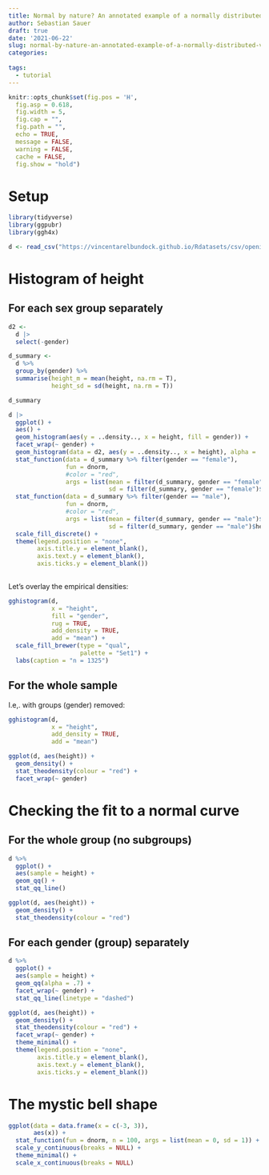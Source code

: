 ```yaml
---
title: Normal by nature? An annotated example of a normally distributed variable
author: Sebastian Sauer
draft: true
date: '2021-06-22'
slug: normal-by-nature-an-annotated-example-of-a-normally-distributed-variable
categories:
  
tags:
  - tutorial
---
```


```r
knitr::opts_chunk$set(fig.pos = 'H',
  fig.asp = 0.618,
  fig.width = 5,
  fig.cap = "", 
  fig.path = "",
  echo = TRUE,
  message = FALSE,
  warning = FALSE,
  cache = FALSE,
  fig.show = "hold")
```


# Setup


```r
library(tidyverse)
library(ggpubr)
library(ggh4x)
```


```r
d <- read_csv("https://vincentarelbundock.github.io/Rdatasets/csv/openintro/speed_gender_height.csv")
```



# Histogram of height


## For each sex group separately

```r
d2 <-
  d |> 
  select(-gender)
```

```r
d_summary <-
  d %>% 
  group_by(gender) %>% 
  summarise(height_m = mean(height, na.rm = T),
            height_sd = sd(height, na.rm = T))

d_summary
```



```r
d |> 
  ggplot() +
  aes() +
  geom_histogram(aes(y = ..density.., x = height, fill = gender)) +
  facet_wrap(~ gender) +
  geom_histogram(data = d2, aes(y = ..density.., x = height), alpha = .5) +
  stat_function(data = d_summary %>% filter(gender == "female"),
                fun = dnorm,
                #color = "red",
                args = list(mean = filter(d_summary, gender == "female")$height_m,
                            sd = filter(d_summary, gender == "female")$height_sd)) +
  stat_function(data = d_summary %>% filter(gender == "male"),
                fun = dnorm,
                #color = "red",
                args = list(mean = filter(d_summary, gender == "male")$height_m,
                            sd = filter(d_summary, gender == "male")$height_sd)) +
  scale_fill_discrete() +
  theme(legend.position = "none",
        axis.title.y = element_blank(),
        axis.text.y = element_blank(),
        axis.ticks.y = element_blank())
   
```

Let's overlay the empirical densities:


```r
gghistogram(d,
            x = "height", 
            fill = "gender",
            rug = TRUE,
            add_density = TRUE,
            add = "mean") +
  scale_fill_brewer(type = "qual",
                    palette = "Set1") +
  labs(caption = "n = 1325")
```

## For the whole sample

I.e,. with groups (gender) removed:

```r
gghistogram(d,
            x = "height",
            add_density = TRUE,
            add = "mean")
```




```r
ggplot(d, aes(height)) +
  geom_density() +
  stat_theodensity(colour = "red") +
  facet_wrap(~ gender)
```




# Checking the fit to a normal curve

## For the whole group (no subgroups)




```r
d %>% 
  ggplot() +
  aes(sample = height) +
  geom_qq() +
  stat_qq_line()
```



```r
ggplot(d, aes(height)) +
  geom_density() +
  stat_theodensity(colour = "red")
```


## For each gender (group) separately



```r
d %>% 
  ggplot() +
  aes(sample = height) +
  geom_qq(alpha = .7) +
  facet_wrap(~ gender) +
  stat_qq_line(linetype = "dashed")
```




```r
ggplot(d, aes(height)) +
  geom_density() +
  stat_theodensity(colour = "red") +
  facet_wrap(~ gender) +
  theme_minimal() +
  theme(legend.position = "none",
        axis.title.y = element_blank(),
        axis.text.y = element_blank(),
        axis.ticks.y = element_blank()) 
```


# The mystic bell shape


```r
ggplot(data = data.frame(x = c(-3, 3)), 
       aes(x)) +
  stat_function(fun = dnorm, n = 100, args = list(mean = 0, sd = 1)) + ylab("") +
  scale_y_continuous(breaks = NULL) +
  theme_minimal() +
  scale_x_continuous(breaks = NULL)
```

